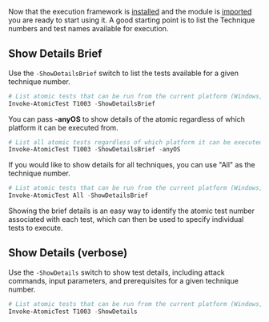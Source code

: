 
Now that the execution framework is [installed](/invoke-atomicredteam/getting-started) and the module is [imported](/invoke-atomicredteam/import-module) you are ready to start using it. A good starting point is to list the Technique numbers and test names available for execution.

## Show Details Brief

Use the `-ShowDetailsBrief` switch to list the tests available for a given technique number.

```powershell
# List atomic tests that can be run from the current platform (Windows,Linux,macOS)
Invoke-AtomicTest T1003 -ShowDetailsBrief
```

<Callout emoji="ℹ️">
  You can pass <b>-anyOS</b> to show details of the atomic regardless of which platform it can be executed from.
</Callout>

```powershell
# List all atomic tests regardless of which platform it can be executed from
Invoke-AtomicTest T1003 -ShowDetailsBrief -anyOS
```

If you would like to show details for all techniques, you can use "All" as the technique number.

```powershell
# List atomic tests that can be run from the current platform (Windows,Linux,macOS)
Invoke-AtomicTest All -ShowDetailsBrief
```

Showing the brief details is an easy way to identify the atomic test number associated with each test, which can then be used to specify individual tests to execute.

## Show Details (verbose)

Use the `-ShowDetails` switch to show test details, including attack commands, input parameters, and prerequisites for a given technique number.

```powershell
# List atomic tests that can be run from the current platform (Windows,Linux,macOS)
Invoke-AtomicTest T1003 -ShowDetails
```
